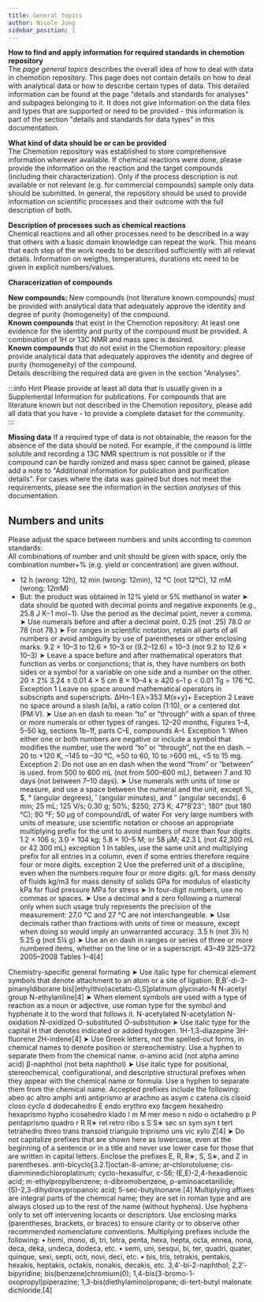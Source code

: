 ```yaml
---
title: General topics
author: Nicole Jung
sidebar_position: 1
---
```


**How to find and apply information for required standards in chemotion repository**<br />
The <i>page general topics</i> describes the overall idea of how to deal with data in chemotion repository. This page does not contain details on how to deal with analytical data or how to describe certain types of data. This detailed information can be found at the page "details and standards for analyses" and subpages belonging to it. It does not give information on the data files and types that are supported or need to be provided - this information is part of the section "details and standards for data types" in this documentation.

**What kind of data should be or can be provided**<br />
The Chemotion repository was established to store comprehensive information wherever available. If chemical reactions were done, please provide the information on the reaction and the target compounds (including their characterization). Only if the process description is not available or not relevant (e.g. for commercial compounds) sample only data should be submitted. In general, the repository should be used to provide information on scientific processes and their outcome with the full description of both. 

**Description of processes such as chemical reactions**<br />
Chemical reactions and all other processes need to be described in a way that others with a basic domain knowledge can repeat the work. This means that each step of the work needs to be described sufficiently with all relevat details. Information on weigths, temperatures, durations etc need to be given in explicit numbers/values. 

**Characerization of compounds**<br />

<b>New compounds:</b> New compounds (not literature known compounds) must be provided with analytical data that adequately approve the identity and degree of purity (homogeneity) of the compound. <br />
<b>Known compounds</b> that exist in the Chemotion repository: At least one evidence for the identity and purity of the compound must be provided. A combination of 1H or 13C NMR and mass spec is desired.<br />
<b>Known compounds</b> that do not exist in the Chemotion repository: please provide analytical data that adequately approves the identity and degree of purity (homogeneity) of the compound. <br />
Details describing the required data are given in the section "Analyses". <br />


:::info Hint
Please provide at least all data that is usually given in a Supplemental Information for publications. For compounds that are literature known but not described in the Chemotion repository, please add all data that you have - to provide a complete dataset for the community.   
:::

**Missing data**
If a required type of data is not obtainable, the reason for the absence of the data should be noted. For example, if the compound is little soluble and recording a 13C NMR spectrum is not possible or if the compound can be hardly ionized and mass spec cannot be gained, please add a note to "Additional information for publication and purification details". For cases where the data was gained but does not meet the requirements, please see the information in the section <i>analyses</i> of this documentation. <br />

## Numbers and units
Please adjust the space between numbers and units according to common standards:  
All combinations of number and unit should be given with space, only the combination number+% (e.g. yield or concentration) are given without.
- 12 h (wrong: 12h), 12 min (wrong: 12min), 12 °C (not 12°C), 12 mM (wrong: 12mM)
- But: the product was obtained in 12% yield or 5% methanol in water
➤ data should be quoted with decimal points and negative exponents (e.g., 25.8 J K−1 mol−1). Use the period as the decimal point, never a comma.
➤ Use numerals before and after a decimal point. 0.25 (not .25) 78.0 or 78 (not 78.)
➤ For ranges in scientific notation, retain all parts of all numbers or avoid ambiguity by use of parentheses or other enclosing marks. 9.2 × 10–3 to 12.6 × 10–3 or (9.2–12.6) × 10–3 (not 9.2 to 12.6 × 10–3)
➤ Leave a space before and after mathematical operators that function as verbs or conjunctions; that is, they have numbers on both sides or a symbol for a variable on one side and a number on the other. 20 ± 2% 3.24 ± 0.01 4 × 5 cm 8 × 10–4 k ≥ 420 s–1 p < 0.01 Tg = 176 °C. 
Exception 1 Leave no space around mathematical operators in subscripts and superscripts. ∆Hn–1 Eλ>353 M(x+y)+ 
Exception 2 Leave no space around a slash (a/b), a ratio colon (1:10), or a centered dot (PM·V).
➤ Use an en dash to mean “to” or “through” with a span of three or more numerals or other types of ranges. 12–20 months, Figures 1–4, 5–50 kg, sections 1b–1f, parts C–E, compounds A–I. 
Exception 1: When either one or both numbers are negative or include a symbol that modifies the number, use the word “to” or “through”, not the en dash. –20 to +120 K, –145 to –30 °C, ≈50 to 60, 10 to >600 mL, <5 to 15 mg. 
Exception 2: Do not use an en dash when the word “from” or “between” is used. from 500 to 600 mL (not from 500–600 mL), between 7 and 10 days (not between 7–10 days).
➤ Use numerals with units of time or measure, and use a space between the numeral and the unit, except %, $, ° (angular degrees), ′ (angular minutes), and ″ (angular seconds). 
6 min; 25 mL; 125 V/s; 0.30 g; 50%; $250; 273 K; 47°8′23″; 180° (but 180 °C); 90 °F; 50 µg of compound/dL of water
For very large numbers with units of measure, use scientific notation or choose an appropriate multiplying prefix for the unit to avoid numbers of more than four digits. 1.2 × 106 s; 3.0 × 104 kg; 5.8 × 10–5 M; or 58 µM; 42.3 L (not 42,300 mL or 42 300 mL)
exception 1 In tables, use the same unit and multiplying prefix for all entries in a column, even if some entries therefore require four or more digits. 
exception 2 Use the preferred unit of a discipline, even when the numbers require four or more digits: g/L for mass density of fluids kg/m3 for mass density of solids GPa for modulus of elasticity kPa for fluid pressure MPa for stress
➤ In four-digit numbers, use no commas or spaces.
➤ Use a decimal and a zero following a numeral only when such usage truly represents the precision of the measurement: 27.0 °C and 27 °C are not interchangeable.
➤ Use decimals rather than fractions with units of time or measure, except when doing so would imply an unwarranted accuracy. 3.5 h (not 3½ h) 5.25 g (not 5¼ g)
➤ Use an en dash in ranges or series of three or more numbered items, whether on the line or in a superscript. 43–49 325–372 2005–2008 Tables 1–4[4]

Chemistry-specific general formating 
➤ Use italic type for chemical element symbols that denote attachment to an atom or a site of ligation. B,B′-di-3-pinanyldiborane bis[(ethylthio)acetato-O,S]platinum glycinato-N N-acetyl group N-ethylaniline[4]
➤ When element symbols are used with a type of reaction as a noun or adjective, use roman type for the symbol and hyphenate it to the word that follows it. N-acetylated N-acetylation N-oxidation N-oxidized O-substituted O-substitution
➤ Use italic type for the capital H that denotes indicated or added hydrogen. 1H-1,3-diazepine 3H-fluorene 2H-indene[4]
➤ Use Greek letters, not the spelled-out forms, in chemical names to denote position or stereochemistry. Use a hyphen to separate them from the chemical name. α-amino acid (not alpha amino acid) β-naphthol (not beta naphthol)
➤ Use italic type for positional, stereochemical, configurational, and descriptive structural prefixes when they appear with the chemical name or formula. Use a hyphen to separate them from the chemical name. Accepted prefixes include the following: abeo ac altro amphi anti antiprismo ar arachno as asym c catena cis cisoid closo cyclo d dodecahedro E endo erythro exo facgem hexahedro hexaprismo hypho icosahedro klado l m M mer meso n nido o octahedro p P pentaprismo quadro r R R∗ rel retro ribo s S S∗ sec sn sym syn t tert tetrahedro threo trans transoid triangulo triprismo uns vic xylo Z[4]
➤ Do not capitalize prefixes that are shown here as lowercase, even at the beginning of a sentence or in a title and never use lower case for those that are written in capital letters. Enclose the prefixes E, R, R∗, S, S∗, and Z in parentheses. anti-bicyclo[3.2.1]octan-8-amine; ar-chlorotoluene; cis-diamminedichloroplatinum; cyclo-hexasulfur, c-S6; (E,E)-2,4-hexadienoic acid; m-ethylpropylbenzene; o-dibromobenzene, p-aminoacetanilide; (S)-2,3-dihydroxypropanoic acid; 5-sec-butylnonane.[4]
Multiplying affixes are integral parts of the chemical name; they are set in roman type and are always closed up to the rest of the name (without hyphens). Use hyphens only to set off intervening locants or descriptors. Use enclosing marks (parentheses, brackets, or braces) to ensure clarity or to observe other recommended nomenclature conventions. Multiplying prefixes include the following: • hemi, mono, di, tri, tetra, penta, hexa, hepta, octa, ennea, nona, deca, deka, undeca, dodeca, etc. • semi, uni, sesqui, bi, ter, quadri, quater, quinque, sexi, septi, octi, novi, deci, etc. • bis, tris, tetrakis, pentakis, hexakis, heptakis, octakis, nonakis, decakis, etc. 3,4′-bi-2-naphthol; 2,2′-bipyridine; bis(benzene)chromium(0); 1,4-bis(3-bromo-1- oxopropyl)piperazine; 1,3-bis(diethylamino)propane; di-tert-butyl malonate dichloride.[4]



